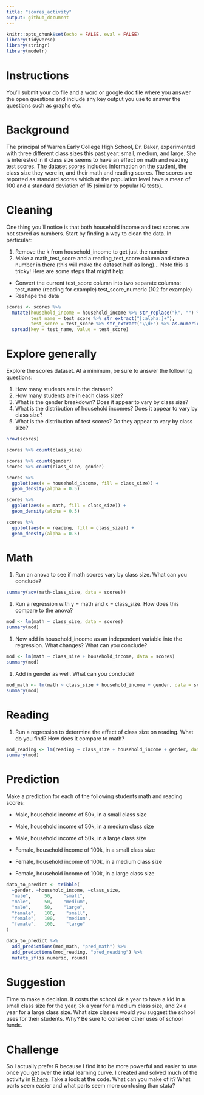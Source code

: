 ```yaml
---
title: "scores_activity"
output: github_document
---
```


```r
knitr::opts_chunk$set(echo = FALSE, eval = FALSE)
library(tidyverse)
library(stringr)
library(modelr)
```

# Instructions

You'll submit your do file and a word or google doc file where you answer the open questions and include any key output you use to answer the questions such as graphs etc.

# Background

The principal of Warren Early College High School, Dr. Baker, experimented with three different class sizes this past year: small, medium, and large. She is interested in if class size seems to have an effect on math and reading test scores. [The dataset scores](https://drive.google.com/open?id=0BxNjWD0-A_iaNHNPeDdnaHgwcWs) includes information on the student, the class size they were in, and their math and reading scores. The scores are reported as standard scores which at the population level have a mean of 100 and a standard deviation of 15 (similar to popular IQ tests).

# Cleaning

One thing you'll notice is that both household income and test scores are not stored as numbers. Start by finding a way to clean the data. In particular:

1. Remove the k from household_income to get just the number
2. Make a math_test_score and a reading_test_score column and store a number in there (this will make the dataset half as long)... Note this is tricky! Here are some steps that might help:

- Convert the current test_score column into two separate columns: test_name (reading for example) test_score_numeric (102 for example)
- Reshape the data 

```r
scores <- scores %>% 
  mutate(household_income = household_income %>% str_replace("k", "") %>% as.numeric(),
         test_name = test_score %>% str_extract("[:alpha:]+"),
         test_score = test_score %>% str_extract("\\d+") %>% as.numeric()) %>% 
  spread(key = test_name, value = test_score)
```

# Explore generally

Explore the scores dataset. At a minimum, be sure to answer the following questions:

1. How many students are in the dataset?
1. How many students are in each class size?
1. What is the gender breakdown? Does it appear to vary by class size?
1. What is the distribution of household incomes? Does it appear to vary by class size?
1. What is the distribution of test scores? Do they appear to vary by class size?

```r
nrow(scores)

scores %>% count(class_size)

scores %>% count(gender)
scores %>% count(class_size, gender)

scores %>% 
  ggplot(aes(x = household_income, fill = class_size)) +
  geom_density(alpha = 0.5)

scores %>% 
  ggplot(aes(x = math, fill = class_size)) +
  geom_density(alpha = 0.5)

scores %>% 
  ggplot(aes(x = reading, fill = class_size)) +
  geom_density(alpha = 0.5)
```

# Math

1. Run an anova to see if math scores vary by class size. What can you conclude?

```r
summary(aov(math~class_size, data = scores))
```

1. Run a regression with y = math and x = class_size. How does this compare to the anova?

```r
mod <- lm(math ~ class_size, data = scores)
summary(mod)
```

1. Now add in household_income as an independent variable into the regression. What changes? What can you conclude?

```r
mod <- lm(math ~ class_size + household_income, data = scores)
summary(mod)
```

1. Add in gender as well. What can you conclude?

```r
mod_math <- lm(math ~ class_size + household_income + gender, data = scores)
summary(mod)
```

# Reading

1. Run a regression to determine the effect of class size on reading. What do you find? How does it compare to math?

```r
mod_reading <- lm(reading ~ class_size + household_income + gender, data = scores)
summary(mod)
```

# Prediction

Make a prediction for each of the following students math and reading scores:

- Male, household income of 50k, in a small class size
- Male, household income of 50k, in a medium class size
- Male, household income of 50k, in a large class size

- Female, household income of 100k, in a small class size
- Female, household income of 100k, in a medium class size
- Female, household income of 100k, in a large class size

```r
data_to_predict <- tribble(
  ~gender, ~household_income, ~class_size,
  "male",     50,    "small",
  "male",     50,    "medium",
  "male",     50,    "large",
  "female",   100,    "small",
  "female",   100,    "medium",
  "female",   100,    "large"
)

data_to_predict %>% 
  add_predictions(mod_math, "pred_math") %>% 
  add_predictions(mod_reading, "pred_reading") %>% 
  mutate_if(is.numeric, round)
```

# Suggestion

Time to make a decision. It costs the school 4k a year to have a kid in a small class size for the year, 3k a year for a medium class size, and 2k a year for a large class size. What size classes would you suggest the school uses for their students. Why? Be sure to consider other uses of school funds. 

# Challenge

So I actually prefer R because I find it to be more powerful and easier to use once you get over the intial learning curve. I created and solved much of the activity in [R here](https://github.com/stenhaug/ben_teaching/blob/master/scores_activity_solutions.md). Take a look at the code. What can you make of it? What parts seem easier and what parts seem more confusing than stata?
